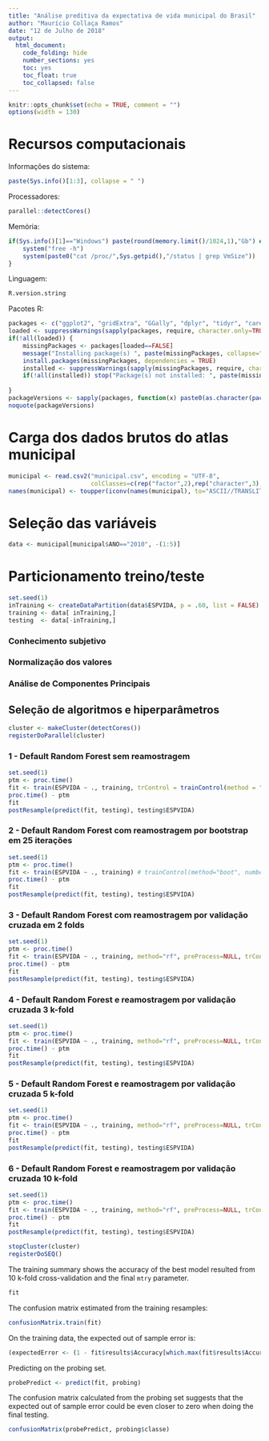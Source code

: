 ```yaml
---
title: "Análise preditiva da expectativa de vida municipal do Brasil"
author: "Maurício Collaça Ramos"
date: "12 de Julho de 2018"
output: 
  html_document: 
    code_folding: hide
    number_sections: yes
    toc: yes
    toc_float: true
    toc_collapsed: false
---
```


```r
knitr::opts_chunk$set(echo = TRUE, comment = "")
options(width = 130)
```

# Recursos computacionais

Informações do sistema:
```r
paste(Sys.info()[1:3], collapse = " ")
```

Processadores:
```r
parallel::detectCores()
```

Memória:
```r
if(Sys.info()[1]=="Windows") paste(round(memory.limit()/1024,1),"Gb") else {
    system("free -h")
    system(paste0("cat /proc/",Sys.getpid(),"/status | grep VmSize"))
}
```

Linguagem:
```r
R.version.string
```

Pacotes R:
```r
packages <- c("ggplot2", "gridExtra", "GGally", "dplyr", "tidyr", "caret", "parallel", "doParallel")
loaded <- suppressWarnings(sapply(packages, require, character.only=TRUE, warn.conflicts=FALSE, quietly=TRUE))
if(!all(loaded)) {
    missingPackages <- packages[loaded==FALSE]
    message("Installing package(s) ", paste(missingPackages, collapse=", "))
    install.packages(missingPackages, dependencies = TRUE)
    installed <- suppressWarnings(sapply(missingPackages, require, character.only=TRUE, warn.conflicts=FALSE, quietly=TRUE))
    if(!all(installed)) stop("Package(s) not installed: ", paste(missingPackages[installed==FALSE], collapse=", "))
    
}
packageVersions <- sapply(packages, function(x) paste0(as.character(packageVersion(x)), collapse="."))
noquote(packageVersions)
```

# Carga dos dados brutos do atlas municipal

```r
municipal <- read.csv2("municipal.csv", encoding = "UTF-8",
                       colClasses=c(rep("factor",2),rep("character",3),rep("numeric", 232)))
names(municipal) <- toupper(iconv(names(municipal), to="ASCII//TRANSLIT"))
```

# Seleção das variáveis
```r
data <- municipal[municipal$ANO=="2010", -(1:5)]
```

# Particionamento treino/teste

```r
set.seed(1)
inTraining <- createDataPartition(data$ESPVIDA, p = .60, list = FALSE)
training <- data[ inTraining,]
testing  <- data[-inTraining,]
```



### Conhecimento subjetivo
### Normalização dos valores
### Análise de Componentes Principais

## Seleção de algoritmos e hiperparâmetros
```r
cluster <- makeCluster(detectCores())
registerDoParallel(cluster)
```

### 1 - Default Random Forest sem reamostragem
```r
set.seed(1)
ptm <- proc.time()
fit <- train(ESPVIDA ~ ., training, trControl = trainControl(method = "none", verboseIter = TRUE))
proc.time() - ptm
fit
postResample(predict(fit, testing), testing$ESPVIDA)
```

### 2 - Default Random Forest com reamostragem por bootstrap em 25 iterações
```r
set.seed(1)
ptm <- proc.time()
fit <- train(ESPVIDA ~ ., training) # trainControl(method="boot", number=25)
proc.time() - ptm
fit
postResample(predict(fit, testing), testing$ESPVIDA)
```

### 3 - Default Random Forest com reamostragem por validação cruzada em 2 folds
```r
set.seed(1)
ptm <- proc.time()
fit <- train(ESPVIDA ~ ., training, method="rf", preProcess=NULL, trControl=trainControl(method="cv", number=2, search="grid", verboseIter = TRUE), tuneGrid=NULL, tuneLength=3)
proc.time() - ptm
fit
postResample(predict(fit, testing), testing$ESPVIDA)
```

### 4 - Default Random Forest e reamostragem por validação cruzada 3 k-fold
```r
set.seed(1)
ptm <- proc.time()
fit <- train(ESPVIDA ~ ., training, method="rf", preProcess=NULL, trControl=trainControl(method="cv", number=3, search="grid", verboseIter = TRUE), tuneGrid=NULL, tuneLength=3)
proc.time() - ptm
fit
postResample(predict(fit, testing), testing$ESPVIDA)
```

### 5 - Default Random Forest e reamostragem por validação cruzada 5 k-fold
```r
set.seed(1)
ptm <- proc.time()
fit <- train(ESPVIDA ~ ., training, method="rf", preProcess=NULL, trControl=trainControl(method="cv", number=5, search="grid", verboseIter = TRUE), tuneGrid=NULL, tuneLength=3)
proc.time() - ptm
fit
postResample(predict(fit, testing), testing$ESPVIDA)
```

### 6 - Default Random Forest e reamostragem por validação cruzada 10 k-fold
```r
set.seed(1)
ptm <- proc.time()
fit <- train(ESPVIDA ~ ., training, method="rf", preProcess=NULL, trControl=trainControl(method="cv", number=5, search="grid", verboseIter = TRUE), tuneGrid=NULL, tuneLength=3)
proc.time() - ptm
fit
postResample(predict(fit, testing), testing$ESPVIDA)
```

```r
stopCluster(cluster)
registerDoSEQ()
```











The training summary shows the accuracy of the best model resulted from 10 k-fold cross-validation and the final `mtry` parameter.
```r
fit
```

The confusion matrix estimated from the training resamples:
```r
confusionMatrix.train(fit)
```

On the training data, the expected out of sample error is:
```r
(expectedError <- (1 - fit$results$Accuracy[which.max(fit$results$Accuracy)]))
```

Predicting on the probing set.
```r
probePredict <- predict(fit, probing)
```

The confusion matrix calculated from the probing set suggests that the expected out of sample error could be even closer to zero when doing the final testing.
```r
confusionMatrix(probePredict, probing$classe)
```
